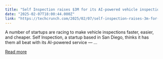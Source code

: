 ```yaml
---
title: "Self Inspection raises $3M for its AI-powered vehicle inspections"
date: "2025-02-07T18:00:44.000Z"
link: "https://techcrunch.com/2025/02/07/self-inspection-raises-3m-for-its-ai-powered-vehicle-inspections/"
---
```


A number of startups are racing to make vehicle inspections faster, easier, and cheaper. Self Inspection, a startup based in San Diego, thinks it has them all beat with its AI-powered service &#8212; ...

[Read more](https://techcrunch.com/2025/02/07/self-inspection-raises-3m-for-its-ai-powered-vehicle-inspections/)

